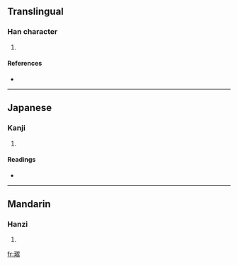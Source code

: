 ==Translingual==

===Han character===
{{Han char|rn=96|rad=玉|as=14|sn=18|four=1714<sub>8</sub>|canj=一土尸一十 (MGSMJ)}}

# {{defn|Han|sort=玉14}}

====References====
* {{Han ref|kx=0744.130|dkj=21307|dj=1152.240|hdz=21144.030|uh=74BB|ud=29883|bh=F046|bd=61510}}

----

==Japanese==

===Kanji===
{{ja-kanji|grade=|rs=玉14}}

# {{defn|Japanese}}

====Readings====
* {{ja-readings|on=[[すい]] (sui)|kun=|nanori=}}

----

==Mandarin==

===Hanzi===
{{cmn-hanzi|pin=[[zuǐ]] ([[zui3]])|wg=tsui<sup>3</sup>}}

# {{defn|Mandarin}}

[[fr:璻]]